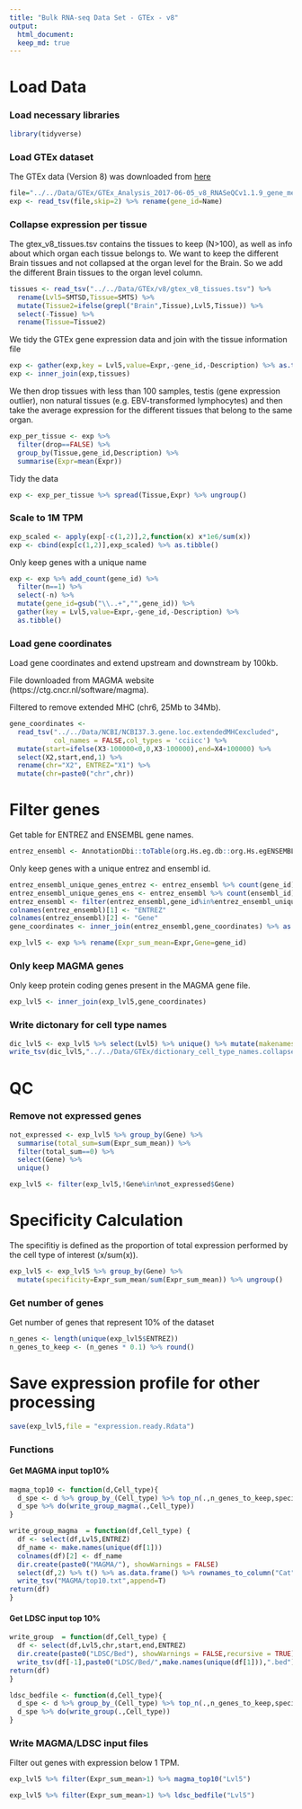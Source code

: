 ```yaml
---
title: "Bulk RNA-seq Data Set - GTEx - v8"
output: 
  html_document:
  keep_md: true
---
```


# Load Data

### Load necessary libraries

```R
library(tidyverse)
```

### Load GTEx dataset

The GTEx data (Version 8) was downloaded from [here](https://gtexportal.org)

```r
file="../../Data/GTEx/GTEx_Analysis_2017-06-05_v8_RNASeQCv1.1.9_gene_median_tpm.gct"
exp <- read_tsv(file,skip=2) %>% rename(gene_id=Name)
```

### Collapse expression per tissue

The gtex_v8_tissues.tsv contains the tissues to keep (N>100), as well as info about which organ each tissue belongs to. We want to keep the different Brain tissues and not collapsed at the organ level for the Brain. So we add the different Brain tissues to the organ level column.

```r
tissues <- read_tsv("../../Data/GTEx/v8/gtex_v8_tissues.tsv") %>% 
  rename(Lvl5=SMTSD,Tissue=SMTS) %>% 
  mutate(Tissue2=ifelse(grepl("Brain",Tissue),Lvl5,Tissue)) %>% 
  select(-Tissue) %>% 
  rename(Tissue=Tissue2)
```

We tidy the GTEx gene expression data and join with the tissue information file

```r
exp <- gather(exp,key = Lvl5,value=Expr,-gene_id,-Description) %>% as.tibble()
exp <- inner_join(exp,tissues)
```

We then drop tissues with less than 100 samples, testis (gene expression outlier), non natural tissues (e.g. EBV-transformed lymphocytes) and then take the average expression for the different tissues that belong to the same organ.

```r
exp_per_tissue <- exp %>% 
  filter(drop==FALSE) %>% 
  group_by(Tissue,gene_id,Description) %>% 
  summarise(Expr=mean(Expr))
```

Tidy the data

```r
exp <- exp_per_tissue %>% spread(Tissue,Expr) %>% ungroup()
```

### Scale to 1M TPM

```r
exp_scaled <- apply(exp[-c(1,2)],2,function(x) x*1e6/sum(x))
exp <- cbind(exp[c(1,2)],exp_scaled) %>% as.tibble()
```

Only keep genes with a unique name

```R
exp <- exp %>% add_count(gene_id) %>% 
  filter(n==1) %>%
  select(-n) %>%
  mutate(gene_id=gsub("\\..+","",gene_id)) %>%
  gather(key = Lvl5,value=Expr,-gene_id,-Description) %>% 
  as.tibble()
```

### Load gene coordinates

Load gene coordinates and extend upstream and downstream by 100kb.

File downloaded from MAGMA website (https://ctg.cncr.nl/software/magma).

Filtered to remove extended MHC (chr6, 25Mb to 34Mb).

```R
gene_coordinates <- 
  read_tsv("../../Data/NCBI/NCBI37.3.gene.loc.extendedMHCexcluded",
           col_names = FALSE,col_types = 'cciicc') %>%
  mutate(start=ifelse(X3-100000<0,0,X3-100000),end=X4+100000) %>%
  select(X2,start,end,1) %>% 
  rename(chr="X2", ENTREZ="X1") %>% 
  mutate(chr=paste0("chr",chr))
```

# Filter genes

Get table for ENTREZ and ENSEMBL gene names.

```R
entrez_ensembl <- AnnotationDbi::toTable(org.Hs.eg.db::org.Hs.egENSEMBL)
```

Only keep genes with a unique entrez and ensembl id.

```r
entrez_ensembl_unique_genes_entrez <- entrez_ensembl %>% count(gene_id) %>% filter(n==1)
entrez_ensembl_unique_genes_ens <- entrez_ensembl %>% count(ensembl_id) %>% filter(n==1)
entrez_ensembl <- filter(entrez_ensembl,gene_id%in%entrez_ensembl_unique_genes_entrez$gene_id & ensembl_id %in% entrez_ensembl_unique_genes_ens$ensembl_id)
colnames(entrez_ensembl)[1] <- "ENTREZ"
colnames(entrez_ensembl)[2] <- "Gene"
gene_coordinates <- inner_join(entrez_ensembl,gene_coordinates) %>% as.tibble()
```

```R
exp_lvl5 <- exp %>% rename(Expr_sum_mean=Expr,Gene=gene_id)
```

### Only keep MAGMA genes 

Only keep protein coding genes present in the MAGMA gene file.

```r
exp_lvl5 <- inner_join(exp_lvl5,gene_coordinates)
```

### Write dictonary for cell type names

```R
dic_lvl5 <- exp_lvl5 %>% select(Lvl5) %>% unique() %>% mutate(makenames=make.names(Lvl5))
write_tsv(dic_lvl5,"../../Data/GTEx/dictionary_cell_type_names.collapsed.txt")
```

# QC

### Remove not expressed genes

```R
not_expressed <- exp_lvl5 %>% group_by(Gene) %>% 
  summarise(total_sum=sum(Expr_sum_mean)) %>% 
  filter(total_sum==0) %>% 
  select(Gene) %>% 
  unique() 

exp_lvl5 <- filter(exp_lvl5,!Gene%in%not_expressed$Gene)
```

# Specificity Calculation

The specifitiy is defined as the proportion of total expression performed by the cell type of interest (x/sum(x)).

```R
exp_lvl5 <- exp_lvl5 %>% group_by(Gene) %>% 
  mutate(specificity=Expr_sum_mean/sum(Expr_sum_mean)) %>% ungroup()
```

### Get number of genes

Get number of genes that represent 10% of the dataset

```r
n_genes <- length(unique(exp_lvl5$ENTREZ))
n_genes_to_keep <- (n_genes * 0.1) %>% round()
```

# Save expression profile for other processing

```r
save(exp_lvl5,file = "expression.ready.Rdata")
```

### Functions

#### Get MAGMA input top10%

```R
magma_top10 <- function(d,Cell_type){
  d_spe <- d %>% group_by_(Cell_type) %>% top_n(.,n_genes_to_keep,specificity) 
  d_spe %>% do(write_group_magma(.,Cell_type))
}
```

```R
write_group_magma  = function(df,Cell_type) {
  df <- select(df,Lvl5,ENTREZ)
  df_name <- make.names(unique(df[1]))
  colnames(df)[2] <- df_name  
  dir.create(paste0("MAGMA/"), showWarnings = FALSE)
  select(df,2) %>% t() %>% as.data.frame() %>% rownames_to_column("Cat") %>%
  write_tsv("MAGMA/top10.txt",append=T)
return(df)
}
```

#### Get LDSC input top 10%

```R
write_group  = function(df,Cell_type) {
  df <- select(df,Lvl5,chr,start,end,ENTREZ)
  dir.create(paste0("LDSC/Bed"), showWarnings = FALSE,recursive = TRUE)
  write_tsv(df[-1],paste0("LDSC/Bed/",make.names(unique(df[1])),".bed"),col_names = F)
return(df)
}
```

```R
ldsc_bedfile <- function(d,Cell_type){
  d_spe <- d %>% group_by_(Cell_type) %>% top_n(.,n_genes_to_keep,specificity) 
  d_spe %>% do(write_group(.,Cell_type))
}
```

### Write MAGMA/LDSC input files 

Filter out genes with expression below 1 TPM.

```R
exp_lvl5 %>% filter(Expr_sum_mean>1) %>% magma_top10("Lvl5")
```

```R
exp_lvl5 %>% filter(Expr_sum_mean>1) %>% ldsc_bedfile("Lvl5")
```